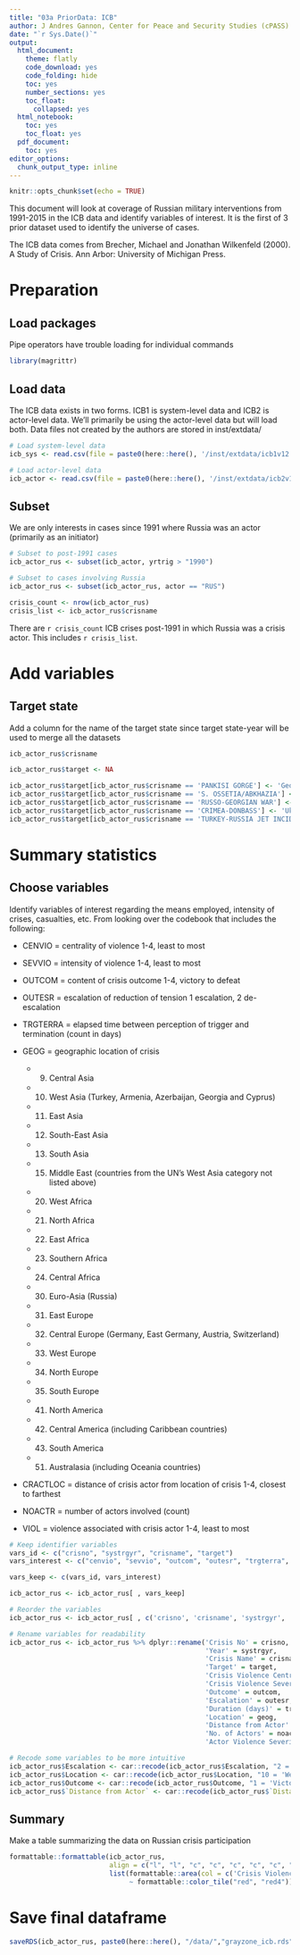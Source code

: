 ```yaml
---
title: "03a PriorData: ICB"
author: J Andres Gannon, Center for Peace and Security Studies (cPASS)
date: "`r Sys.Date()`"
output:
  html_document:
    theme: flatly
    code_download: yes
    code_folding: hide
    toc: yes
    number_sections: yes
    toc_float:
      collapsed: yes
  html_notebook:
    toc: yes
    toc_float: yes
  pdf_document:
    toc: yes
editor_options:
  chunk_output_type: inline
---
```


```r
knitr::opts_chunk$set(echo = TRUE)
```

This document will look at coverage of Russian military interventions from 1991-2015 in the ICB data and identify variables of interest. It is the first of 3 prior dataset used to identify the universe of cases.

The ICB data comes from Brecher, Michael and Jonathan Wilkenfeld (2000). A Study of Crisis. Ann Arbor: University of Michigan Press.

# Preparation
## Load packages
Pipe operators have trouble loading for individual commands
```r
library(magrittr)
```

## Load data
The ICB data exists in two forms. ICB1 is system-level data and ICB2 is actor-level data. We'll primarily be using the actor-level data but will load both. Data files not created by the authors are stored in inst/extdata/
```r
# Load system-level data
icb_sys <- read.csv(file = paste0(here::here(), '/inst/extdata/icb1v12.csv'))

# Load actor-level data
icb_actor <- read.csv(file = paste0(here::here(), '/inst/extdata/icb2v12.csv'))
```

## Subset
We are only interests in cases since 1991 where Russia was an actor (primarily as an initiator)
```r
# Subset to post-1991 cases
icb_actor_rus <- subset(icb_actor, yrtrig > "1990")

# Subset to cases involving Russia
icb_actor_rus <- subset(icb_actor_rus, actor == "RUS")

crisis_count <- nrow(icb_actor_rus)
crisis_list <- icb_actor_rus$crisname
```

There are `r crisis_count` ICB crises post-1991 in which Russia was a crisis actor. This includes `r crisis_list`.

# Add variables
## Target state
Add a column for the name of the target state since target state-year will be used to merge all the datasets
```r
icb_actor_rus$crisname

icb_actor_rus$target <- NA

icb_actor_rus$target[icb_actor_rus$crisname == 'PANKISI GORGE'] <- 'Georgia'
icb_actor_rus$target[icb_actor_rus$crisname == 'S. OSSETIA/ABKHAZIA'] <- 'Georgia'
icb_actor_rus$target[icb_actor_rus$crisname == 'RUSSO-GEORGIAN WAR'] <- 'Georgia'
icb_actor_rus$target[icb_actor_rus$crisname == 'CRIMEA-DONBASS'] <- 'Ukraine'
icb_actor_rus$target[icb_actor_rus$crisname == 'TURKEY-RUSSIA JET INCIDENT'] <- 'Syria'
```

# Summary statistics
## Choose variables
Identify variables of interest regarding the means employed, intensity of crises, casualties, etc. From looking over the codebook that includes the following:

* CENVIO = centrality of violence
  1-4, least to most

* SEVVIO = intensity of violence
  1-4, least to most

* OUTCOM = content of crisis outcome
  1-4, victory to defeat

* OUTESR = escalation of reduction of tension
  1 escalation, 2 de-escalation

* TRGTERRA = elapsed time between perception of trigger and termination (count in days)

* GEOG = geographic location of crisis
  - (9) Central Asia
  - (10) West Asia (Turkey, Armenia, Azerbaijan, Georgia and Cyprus)
  - (11) East Asia
  - (12) South-East Asia
  - (13) South Asia
  - (15) Middle East (countries from the UN’s West Asia category not listed above)
  - (20) West Africa
  - (21) North Africa
  - (22) East Africa
  - (23) Southern Africa
  - (24) Central Africa
  - (30) Euro-Asia (Russia)
  - (31) East Europe
  - (32) Central Europe (Germany, East Germany, Austria, Switzerland)
  - (33) West Europe
  - (34) North Europe
  - (35) South Europe
  - (41) North America
  - (42) Central America (including Caribbean countries)
  - (43) South America
  - (51) Australasia (including Oceania countries)

* CRACTLOC = distance of crisis actor from location of crisis
  1-4, closest to farthest

* NOACTR = number of actors involved (count)

* VIOL = violence associated with crisis actor
  1-4, least to most
```r
# Keep identifier variables
vars_id <- c("crisno", "systrgyr", "crisname", "target")
vars_interest <- c("cenvio", "sevvio", "outcom", "outesr", "trgterra", "geog", "cractloc", "noactr", "viol")

vars_keep <- c(vars_id, vars_interest)

icb_actor_rus <- icb_actor_rus[ , vars_keep]

# Reorder the variables
icb_actor_rus <- icb_actor_rus[ , c('crisno', 'crisname', 'systrgyr', 'target', 'cenvio', 'sevvio', 'viol', 'outesr', 'outcom', 'trgterra', 'geog', 'cractloc', 'noactr')]

# Rename variables for readability
icb_actor_rus <- icb_actor_rus %>% dplyr::rename('Crisis No' = crisno,
                                                 'Year' = systrgyr,
                                                 'Crisis Name' = crisname,
                                                 'Target' = target,
                                                 'Crisis Violence Centrality' = cenvio,
                                                 'Crisis Violence Severity' = sevvio,
                                                 'Outcome' = outcom,
                                                 'Escalation' = outesr,
                                                 'Duration (days)' = trgterra,
                                                 'Location' = geog,
                                                 'Distance from Actor' = cractloc,
                                                 'No. of Actors' = noactr,
                                                 'Actor Violence Severity' = viol)

# Recode some variables to be more intuitive
icb_actor_rus$Escalation <- car::recode(icb_actor_rus$Escalation, "2 = 0; 3 = NA")
icb_actor_rus$Location <- car::recode(icb_actor_rus$Location, "10 = 'West Asia'; 31 = 'East Europe'")
icb_actor_rus$Outcome <- car::recode(icb_actor_rus$Outcome, "1 = 'Victory'; 2 = 'Compromise'; 3 = 'Stalemate'; 4 = 'Defeat'")
icb_actor_rus$`Distance from Actor` <- car::recode(icb_actor_rus$`Distance from Actor`, "1 = 'Home territory'; 2 = 'Sub-region'; 3 = 'Same continent'")
```

## Summary
Make a table summarizing the data on Russian crisis participation
```r
formattable::formattable(icb_actor_rus,
                         align = c("l", "l", "c", "c", "c", "c", "c", "c", "c", "c", "l", "l", "c"),
                         list(formattable::area(col = c('Crisis Violence Centrality', 'Crisis Violence Severity', 'Actor Violence Severity')) 
                              ~ formattable::color_tile("red", "red4")))
```

# Save final dataframe
```r
saveRDS(icb_actor_rus, paste0(here::here(), "/data/","grayzone_icb.rds"))
```
